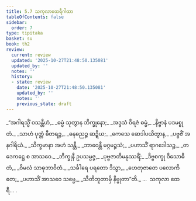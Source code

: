 ```yaml
---
title: 5.7 သကုလာထေရီဂါထာ
tableOfContents: false
sidebar:
  order: 7
type: tipitaka
basket: su
book: th2
review:
  current: review
  updated: '2025-10-27T21:48:50.135081'
  updated_by: ''
  notes: ''
  history:
  - state: review
    date: '2025-10-27T21:48:50.135081'
    updated_by: ''
    notes: ''
    previous_state: draft
---
```



<ReviewStatus review={frontmatter.review} showDetails={true} />

<HypothesisAnnotation frontmatter={frontmatter} />

<DynamicBreadcrumb />

<Division number="97" book="th2" e="ch" v="19" p="390">

<Paragraph number="145" type="verses" book="th2">
_“အဂါရသ္မိံ ဝသန္တီဟံ,_  
_ဓမ္မံ သုတွာန ဘိက္ခုနော;_  
_အဒ္ဒသံ ဝိရဇံ ဓမ္မံ,_  
_နိဗ္ဗာနံ ပဒမစ္စုတံ._  

</Paragraph>

</Division>
<Division number="98" book="th2" e="ch" v="19" p="390">

<Paragraph number="146" type="verses" book="th2">
_သာဟံ ပုတ္တံ ဓီတရဉ္စ,_  
_ဓနဓညဉ္စ ဆဍ္ဍိယ;_  
_ကေသေ ဆေဒါပယိတွာန,_  
_ပဗ္ဗဇိံ အနဂါရိယံ._  

</Paragraph>

</Division>
<Division number="99" book="th2" e="ch" v="19" p="391">

<Paragraph number="147" type="verses" book="th2">
_သိက္ခမာနာ အဟံ သန္တီ,_  
_ဘာဝေန္တီ မဂ္ဂမဉ္ဇသံ;_  
_ပဟာသိံ ရာဂဒေါသဉ္စ,_  
_တဒေကဋ္ဌေ စ အာသဝေ._  

</Paragraph>

</Division>
<Division number="100" book="th2" e="ch" v="19" p="391">

<Paragraph number="148" type="verses" book="th2">
_ဘိက္ခုနီ ဥပသမ္ပဇ္ဇ,_  
_ပုဗ္ဗဇာတိမနုဿရိံ;_  
_ဒိဗ္ဗစက္ခု ဝိသောဓိတံ,_  
_ဝိမလံ သာဓုဘာဝိတံ._  

</Paragraph>

</Division>
<Division number="101" book="th2" e="ch" v="19" p="391">

<Paragraph number="149" type="verses" book="th2">
_သင်္ခါရေ ပရတော ဒိသွာ,_  
_ဟေတုဇာတေ ပလောကိတေ;_  
_ပဟာသိံ အာသဝေ သဗ္ဗေ,_  
_သီတိဘူတာမှိ နိဗ္ဗုတာ”တိ._  


</Paragraph>
</Division>

<Paragraph number="150" type="center" book="th2">
…  သကုလာ ထေရီ… .
</Paragraph>